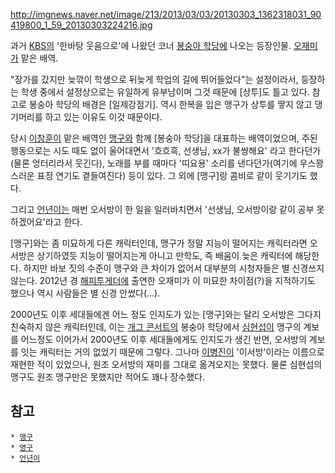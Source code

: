 http://imgnews.naver.net/image/213/2013/03/03/20130303_1362318031_90419800_1_59_20130303224216.jpg

과거 [[KBS]]의 '한바탕 웃음으로'에 나왔던 코너 [[봉숭아 학당]]에 나오는 등장인물. [[오재미]]가 맡은 배역.

"장가를 갔지만 늦깎이 학생으로 뒤늦게 학업의 길에 뛰어들었다"는 설정이라서, 등장하는 학생 중에서 설정상으로는 유일하게 유부남이며 그것 때문에 [상투]도 틀고 있다. 참고로 봉숭아 학당의 배경은 [일제강점기]. 역시 한복을 입은 맹구가 상투를 땋지 않고 댕기머리를 하고 있는 이유도 이것 때문이다.

당시 [[이창훈]]이 맡은 배역인 [[맹구]]와 함께 [봉숭아 학당]을 대표하는 배역이었으며, 주된 행동으로는 시도 때도 없이 울어대면서 '흐흐흑, 선생님, xx가 불쌍해요' 라고 한다던가(물론 엉터리라서 웃긴다), 노래를 부를 때마다 '띠요용' 소리를 낸다던가(여기에 우스꽝스러운 표정 연기도 곁들여진다) 등이 있다. 그 외에 [맹구]랑 콤비로 같이 웃기기도 했다.

그리고 [[언년이]]는 매번 오서방이 한 일을 일러바치면서 '선생님, 오서방이랑 같이 공부 못 하겠어요'라고 한다.

[맹구]와는 좀 미묘하게 다른 캐릭터인데, 맹구가 정말 지능이 떨어지는 캐릭터라면 오서방은 상기하였듯 지능이 떨어지는게 아니고 만학도, 즉 배움이 늦은 캐릭터에 해당한다. 하지만 바보 짓의 수준이 맹구와 큰 차이가 없어서 대부분의 시청자들은 별 신경쓰지 않는다. 2012년 경 [[해피투게더]]에 출연한 오재미가 이 미묘한 차이점(?)을 지적하기도 했으나 역시 사람들은 별 신경 안썼다(…).

2000년도 이후 세대들에겐 어느 정도 인지도가 있는 [맹구]와는 달리 오서방은 그다지 친숙하지 않은 캐릭터인데, 이는 [[개그 콘서트]]의 봉숭아 학당에서 [[심현섭]]이 맹구의 계보를 어느정도 이어가서 2000년도 이후 세대들에게도 인지도가 생긴 반면, 오서방의 계보를 잇는 캐릭터는 거의 없었기 때문에 그렇다. 그나마 [[이병진]]이 '이서방'이라는 이름으로 재현한 적이 있었으나, 원조 오서방의 재미를 그대로 옮겨오지는 못했다. 물론 심현섭의 맹구도 원조 맹구만은 못했지만 적어도 꽤나 장수했다.

== 참고 ==
 * [[맹구]]
 * [[영구]]
 * [[언년이]]
